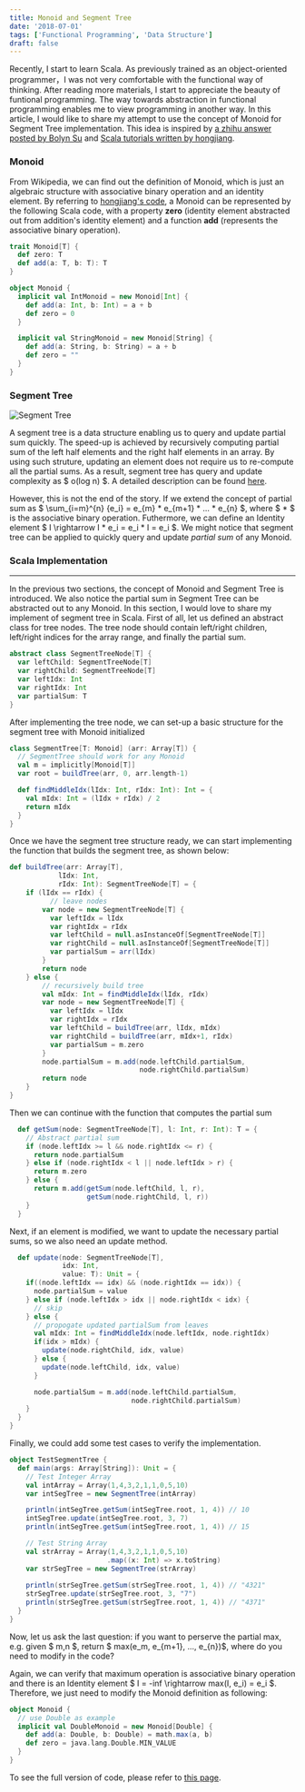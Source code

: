 ```yaml
---
title: Monoid and Segment Tree
date: '2018-07-01'
tags: ['Functional Programming', 'Data Structure']
draft: false
---
```


Recently, I start to learn Scala. As previously trained as an object-oriented programmer，I was not very comfortable with the functional way of thinking. After reading more materials, I start to appreciate the beauty of funtional programming. The way towards abstraction in functional programming enables me to view programming in another way. In this article, I would like to share my attempt to use the concept of Monoid for Segment Tree implementation. This idea is inspired by <a href="https://www.zhihu.com/question/54746883/answer/152084219" target="_blank">a zhihu answer posted by Bolyn Su</a> and <a href="http://hongjiang.info/scala/" target="_blank">Scala tutorials written by hongjiang</a>.

### Monoid

From Wikipedia, we can find out the definition of Monoid, which is just an algebraic structure with associative binary operation and an identity element. By referring to <a href="http://hongjiang.info/semigroup-and-monoid/" target="_blank">hongjiang's code</a>, a Monoid can be represented by the following Scala code, with a property **zero** (identity element abstracted out from addition's identity element) and a function **add** (represents the associative binary operation).

```scala
trait Monoid[T] {
  def zero: T
  def add(a: T, b: T): T
}

object Monoid {
  implicit val IntMonoid = new Monoid[Int] {
    def add(a: Int, b: Int) = a + b
    def zero = 0
  }

  implicit val StringMonoid = new Monoid[String] {
    def add(a: String, b: String) = a + b
    def zero = ""
  }
}
```

### Segment Tree
![Segment Tree](/static/images/blog/monoid-segment-tree/segment-tree.jpg)

A segment tree is a data structure enabling us to query and update partial sum quickly. The speed-up is achieved by recursively computing partial sum of the left half elements and the right half elements in an array. By using such struture, updating an element does not require us to re-compute all the partial sums. As a result, segment tree has query and update complexity as $ o(log n) $. A detailed description can be found <a href="https://www.geeksforgeeks.org/segment-tree-set-1-sum-of-given-range/" target="_blank">here</a>.  

However, this is not the end of the story. If we extend the concept of partial sum as $ \sum_{i=m}^{n} {e_i} = e_{m} * e_{m+1} * ... * e_{n} $, where $ * $ is the associative binary operation. Futhermore, we can define an Identity element $ I \rightarrow I * e_i = e_i * I = e_i $. We might notice that segment tree can be applied to quickly query and update *partial sum* of any Monoid.

### Scala Implementation
---
In the previous two sections, the concept of Monoid and Segment Tree is introduced. We also notice the partial sum in Segment Tree can be abstracted out to any Monoid. In this section, I would love to share my implement of segment tree in Scala. First of all, let us defined an abstract class for tree nodes. The tree node should contain left/right children, left/right indices for the array range, and finally the partial sum.

```scala
abstract class SegmentTreeNode[T] {
  var leftChild: SegmentTreeNode[T]
  var rightChild: SegmentTreeNode[T]
  var leftIdx: Int
  var rightIdx: Int
  var partialSum: T
}
```

After implementing the tree node, we can set-up a basic structure for the segment tree with Monoid initialized
```scala
class SegmentTree[T: Monoid] (arr: Array[T]) {
  // SegmentTree should work for any Monoid
  val m = implicitly[Monoid[T]]
  var root = buildTree(arr, 0, arr.length-1)

  def findMiddleIdx(lIdx: Int, rIdx: Int): Int = {
    val mIdx: Int = (lIdx + rIdx) / 2
    return mIdx
  }
}
```

Once we have the segment tree structure ready, we can start implementing the function that builds the segment tree, as shown below:
```scala
def buildTree(arr: Array[T],
            lIdx: Int,
            rIdx: Int): SegmentTreeNode[T] = {
    if (lIdx == rIdx) {
          // leave nodes
        var node = new SegmentTreeNode[T] {
          var leftIdx = lIdx
          var rightIdx = rIdx
          var leftChild = null.asInstanceOf[SegmentTreeNode[T]]
          var rightChild = null.asInstanceOf[SegmentTreeNode[T]]
          var partialSum = arr(lIdx)
        }
        return node
    } else {
        // recursively build tree
        val mIdx: Int = findMiddleIdx(lIdx, rIdx)
        var node = new SegmentTreeNode[T] {
          var leftIdx = lIdx
          var rightIdx = rIdx
          var leftChild = buildTree(arr, lIdx, mIdx)
          var rightChild = buildTree(arr, mIdx+1, rIdx)
          var partialSum = m.zero
        }
        node.partialSum = m.add(node.leftChild.partialSum,
                                node.rightChild.partialSum)
        return node
    }
}
```

Then we can continue with the function that computes the partial sum
```scala
  def getSum(node: SegmentTreeNode[T], l: Int, r: Int): T = {
    // Abstract partial sum
    if (node.leftIdx >= l && node.rightIdx <= r) {
      return node.partialSum
    } else if (node.rightIdx < l || node.leftIdx > r) {
      return m.zero
    } else {
      return m.add(getSum(node.leftChild, l, r),
                   getSum(node.rightChild, l, r))
    }
  }
```

Next, if an element is modified, we want to update the necessary partial sums, so we also need an update method.
```scala
  def update(node: SegmentTreeNode[T],
             idx: Int,
             value: T): Unit = {
    if((node.leftIdx == idx) && (node.rightIdx == idx)) {
      node.partialSum = value
    } else if (node.leftIdx > idx || node.rightIdx < idx) {
      // skip
    } else {
      // propogate updated partialSum from leaves
      val mIdx: Int = findMiddleIdx(node.leftIdx, node.rightIdx)
      if(idx > mIdx) {
        update(node.rightChild, idx, value)
      } else {
        update(node.leftChild, idx, value)
      }

      node.partialSum = m.add(node.leftChild.partialSum,
                              node.rightChild.partialSum)
    }
  }
}
```

Finally, we could add some test cases to verify the implementation.
```scala
object TestSegmentTree {
  def main(args: Array[String]): Unit = {
    // Test Integer Array
    val intArray = Array(1,4,3,2,1,1,0,5,10)
    var intSegTree = new SegmentTree(intArray)

    println(intSegTree.getSum(intSegTree.root, 1, 4)) // 10
    intSegTree.update(intSegTree.root, 3, 7)
    println(intSegTree.getSum(intSegTree.root, 1, 4)) // 15

    // Test String Array
    val strArray = Array(1,4,3,2,1,1,0,5,10)
                        .map((x: Int) => x.toString)
    var strSegTree = new SegmentTree(strArray)
    
    println(strSegTree.getSum(strSegTree.root, 1, 4)) // "4321"
    strSegTree.update(strSegTree.root, 3, "7")
    println(strSegTree.getSum(strSegTree.root, 1, 4)) // "4371"
  }
}
```

Now, let us ask the last question: if you want to perserve the partial max, e.g. given $ m,n $, return $ max(e_m, e_{m+1}, ..., e_{n})$, where do you need to modify in the code? 

Again, we can verify that maximum operation is associative binary operation and there is an Identity element $ I = -inf \rightarrow max(I, e_i) = e_i $. Therefore, we just need to modify the Monoid definition as following:

```scala
object Monoid {
  // use Double as example
  implicit val DoubleMonoid = new Monoid[Double] {
    def add(a: Double, b: Double) = math.max(a, b)
    def zero = java.lang.Double.MIN_VALUE
  }
}
```

To see the full version of code, please refer to <a href="https://github.com/randxie/randxie.github.io/blob/master/code/monoid-segment-tree/segment_tree.scala" target="_blank">this page</a>.
